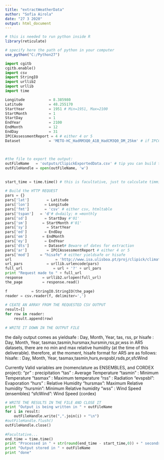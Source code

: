 ```yaml
---
title: "extractWeatherData"
author: "Sofia Airola"
date: "27 3 2020"
output: html_document
---
```


```r
# this is needed to run python inside R
library(reticulate)

# specify here the path of python in your computer
use_python("C:/Python27") 
```

```python
import cgitb
cgitb.enable()
import csv
import StringIO
import urllib2
import urllib
import time

Longitude           = 8.385980
Latitude            = 48.255170
StartYear           = 1951 # Min=1951, Max=2100
StartMonth          = 1
StartDay            = 1
EndYear             = 2100
EndMonth            = 12
EndDay              = 31
IPCCAssessmentReport = 4 # either 4 or 5
Dataset             = 'METO-HC_HadRM3Q0_A1B_HadCM3Q0_DM_25km' # if IPCCAssessmentReport =4 use METO-HC_HadRM3Q0_A1B_HadCM3Q0_DM_25km. If IPCCAssessmentReport =5 use either knmihistorical, knmievaluation, knmircp45, knmircp85
 
 
 
#the file to export the output:
outFileName   = 'outputs/ClipickExportedData.csv' # tip you can build the name of the file to be according to the dates extracted
outFileHandle = open(outFileName, 'w')
 
 
start_time = time.time() # this is facultative, just to calculate timming of retrieval
 
# Build the HTTP REQUEST
pars = {}
pars['lat']        = Latitude
pars['lon']       = Longitude
pars['fmt']       = 'csv' # either csv, htmltable
pars['tspan']   = 'd'# d=daily; m =monthly
pars['sd']        = StartDay #'01'
pars['sm']       = StartMonth #'01'
pars['sy']         = StartYear
pars['ed']        = EndDay
pars['em']       = EndMonth
pars['ey']        = EndYear
pars['dts']       = Dataset# Beware of dates for extraction
pars['ar']         = IPCCAssessmentReport # either 4 or 5
pars['mod']     = "hisafe" # either yieldsafe or hisafe
url                    = 'http://www.isa.ulisboa.pt/proj/clipick/climaterequest_fast.php'
url_pars           = urllib.urlencode(pars)
full_url              = url + '?' + url_pars
print "Request made to " + full_url
response         = urllib2.urlopen(full_url)
the_page         = response.read()
 
f           = StringIO.StringIO(the_page)
reader = csv.reader(f, delimiter=',')
 
# CEATE AN ARRAY FROM THE REQUESTED CSV OUTPUT
result=[]
for row in reader:
    result.append(row)
 
# WRITE IT DOWN IN THE OUTPUT FILE
```
the daily output comes as
yieldsafe : Day, Month, Year, tas, rss, pr
hisafe    : Day, Month, Year, tasmax,tasmin,hursmax,hursmin,rss,pr,wss
in AR5 datasets, there are no min and max relative humidity (at the time of this deliverable).
therefore, at the moment, hisafe format for AR5 are as follows:
hisafe: : Day, Month, Year, tasmax,tasmin,hurs,evspsbl,rsds,pr,sfcWind
 
Currently Valid variables are (nomenclature as ENSEMBLES, and CORDEX project):
   "pr"     : precipitation
   "tas"    : Average Temperature
   "tasmin" : Minimum Temperature
   "tasmax" : Maximum temperature
   "rss"    : Radiation
   "evspsbl": Evaporation
   "hurs"   : Relative Humidity
   "hursmax": Maximum Relative humidity
   "hursmin": Minimum Relative humidity
   "wss"    : Wind Speed (ensembles)
   "sfcWind": Wind Speed (cordex)

```python
 
# WRITE THE RESULTS IN THE FILE AND CLOSE IT
print "Output is being written in " + outFileName
for i in result:
    outFileHandle.write(",".join(i) + "\n")
#outFileHandle.flush()
outFileHandle.close()
 
#Facultative...
end_time = time.time()
print "Processed in " + str(round(end_time - start_time,0)) + " seconds"
print "Output stored in " + outFileName
print "done"
```